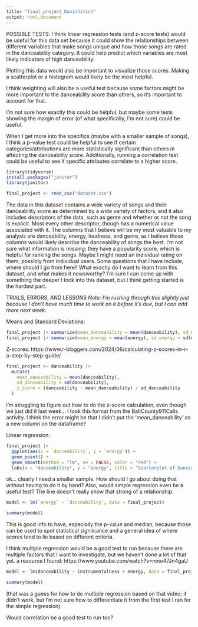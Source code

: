 ```yaml
---
title: "final_project_Daninhirsch"
output: html_document
---
```



POSSIBLE TESTS:
I think linear regression tests (and z-score tests) would be useful for this data set because it could show the relationships between different variables that make songs unique and how those songs are rated in the danceability category. It could help predict which variables are most likely indicators of high danceability.

Plotting this data would also be important to visualize those scores. Making a scatterplot or a histogram would likely be the most helpful.

I think weighting will also be a useful test because some factors might be more important to the danceability score than others, so it's important to account for that.

I'm not sure how exactly this could be helpful, but maybe some tests showing the margin of error (of what specifically, I'm not sure) could be useful.

When I get more into the specifics (maybe with a smaller sample of songs), I think a p-value test could be helpful to see if certain categories/attributions are more statistically significant than others in affecting the danceability score. Additionally, running a correlation test could be useful to see if specific attributes correlate to a higher score.



```r
library(tidyverse)
install.packages("janitor")
library(janitor)
```
```r
final_project <- read_csv("dataset.csv")
```

The data in this dataset contains a wide variety of songs and their danceability score as determined by a wide variety of factors, and it also includes descriptors of the data, such as genre and whether or not the song is explicit. Most every other descriptor, though has a numerical value associated with it. The columns that I believe will be my most valuable to my analysis are danceability, energy, loudness, and genre, as I believe those columns would likely describe the danceability of songs the best. I'm not sure what information is missing; they have a popularity score, which is helpful for ranking the songs. Maybe I might need an individual rating on them, possibly from individual users. Some questions that I have include, where should I go from here? What exactly do I want to learn from this dataset, and what makes it newsworthy? I'm sure I can come up with something the deeper I look into this dataset, but I think getting started is the hardest part.



TRIALS, ERRORS, AND LESSONS
*Note: I'm rushing through this slightly just because I don't have much time to work on it before it's due, but I can add more next week.*

Means and Standard Deviations:
```r
final_project |> summarize(mean_danceability = mean(danceability), sd_energy = sd(danceability))
final_project |> summarize(mean_energy = mean(energy), sd_energy = sd(energy))


```



Z-scores: https://www.r-bloggers.com/2024/06/calculating-z-scores-in-r-a-step-by-step-guide/ 
```r
final_project <- danceability |>
  mutate(
    mean_danceability = mean(danceability),
    sd_danceability = sd(danceability),
    z_score = (danceability - mean_danceability) / sd_danceability
  )
```
I'm struggling to figure out how to do the z-score calculation, even though we just did it last week... I took this format from the BaltCounty911Calls activity. I think the error might be that I didn't put the 'mean_danceability' as a new column on the dataframe?

Linear regression: 
```r
final_project |>
  ggplot(aes(x = `danceability`, y = `energy`)) +
  geom_point() +
  geom_smooth(method = "lm", se = FALSE, color = "red") +
  labs(x = "danceability", y = "energy", title = "Scatterplot of Danceability vs. Energy scores")
```
ok... clearly I need a smaller sample. How should I go about doing that without having to do it by hand? Also, would simple regression even be a useful test? The line doesn't really show that strong of a relationship.

```r
model <- lm(`energy` ~ `danceability`, data = final_project)

summary(model)
```
This is good info to have, especially the p-value and median, because those can be used to spot statistical signiicance and a general idea of where scores tend to lie based on different criteria.

I think multiple regression would be a good test to run because there are multiple factors that I want to investigate, but we haven't done a lot of that yet.
a resource I found: https://www.youtube.com/watch?v=mno47Jn4gaU 

```r
model <- lm(danceability ~ instrumentalness + energy, data = final_project)

summary(model)
```
(that was a guess for how to do multiple regression based on that video; it didn't work, but I'm not sure how to differentiate it from the first test I ran for the simple regression)

Would correlation be a good test to run too?
